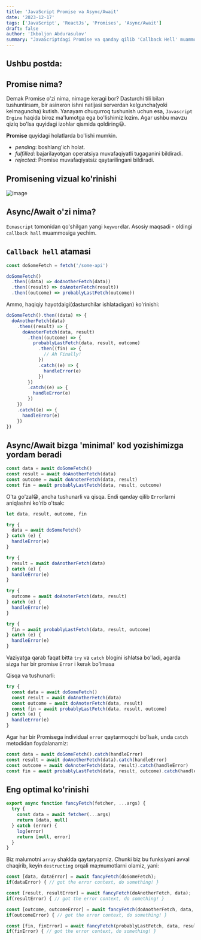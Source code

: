 ```yaml
---
title: 'JavaScript Promise va Async/Await'
date: '2023-12-17'
tags: ['JavaScript', 'ReactJs', 'Promises', 'Async/Await']
draft: false
author: 'Ikboljon Abdurasulov'
summary: "JavaScriptdagi Promise va qanday qilib 'Callback Hell' muammosidan qutilish"
---
```


## Ushbu postda:

<TOCInline toc={props.toc} exclude="Overview" toHeading={2} />

## Promise nima?

Demak Promise o'zi nima, nimage keragi bor? Dasturchi tili bilan tushuntirsam, bir asinxron ishni natijasi serverdan kelguncha(yoki kelmaguncha) kutish. Yanayam chuqurroq tushunish uchun esa, `Javascript Engine` haqida biroz ma'lumotga ega bo'lishimiz lozim. Agar ushbu mavzu qiziq bo'lsa quyidagi izohlar qismida qoldiring😃.

**Promise** quyidagi holatlarda bo'lishi mumkin.

- <em>pending</em>: boshlang'ich holat.
- <em>fulfilled</em>: bajarilayotgan operatsiya muvafaqiyatli tugaganini bildiradi.
- <em>rejected</em>: Promise muvafaqiyatsiz qaytarilingani bildiradi.

## Promisening vizual ko'rinishi

![image](/static/blog/promises.webp)

## Async/Await o'zi nima?

`Ecmascript` tomonidan qo'shilgan yangi `keyword`lar. Asosiy maqsadi - oldingi `callback hall` muammosiga yechim.

## `Callback hell` atamasi

```js
const doSomeFetch = fetch('/some-api')

doSomeFetch()
  .then((data) => doAnotherFetch(data))
  .then((result) => doAnoterFetch(result))
  .then((outcome) => probablyLastFetch(outcome))
```

Ammo, haqiqiy hayotdaigi(dasturchilar ishlatadigan) ko'rinishi:

```js
doSomeFetch().then((data) => {
  doAnotherFetch(data)
    .then((result) => {
      doAnoterFetch(data, result)
        .then((outcome) => {
          probablyLastFetch(data, result, outcome)
            .then((fin) => {
              // Ah Finally!
            })
            .catch((e) => {
              handleError(e)
            })
        })
        .catch((e) => {
          handleError(e)
        })
    })
    .catch((e) => {
      handleError(e)
    })
})
```

## Async/Await bizga 'minimal' kod yozishimizga yordam beradi

```js
const data = await doSomeFetch()
const result = await doAnotherFetch(data)
const outcome = await doAnoterFetch(data, result)
const fin = await probablyLastFetch(data, result, outcome)
```

O'ta go'zal😁, ancha tushunarli va qisqa. Endi qanday qilib `Error`larni aniqlashni ko'rib o'tsak:

```js
let data, result, outcome, fin

try {
  data = await doSomeFetch()
} catch (e) {
  handleError(e)
}

try {
  result = await doAnotherFetch(data)
} catch (e) {
  handleError(e)
}

try {
  outcome = await doAnoterFetch(data, result)
} catch (e) {
  handleError(e)
}

try {
  fin = await probablyLastFetch(data, result, outcome)
} catch (e) {
  handleError(e)
}
```

Vaziyatga qarab faqat bitta `try` va `catch` blogini ishlatsa bo'ladi, agarda sizga har bir promise `Error` i kerak bo'lmasa

Qisqa va tushunarli:

```js
try {
  const data = await doSomeFetch()
  const result = await doAnotherFetch(data)
  const outcome = await doAnoterFetch(data, result)
  const fin = await probablyLastFetch(data, result, outcome)
} catch (e) {
  handleError(e)
}
```

Agar har bir Promisega individual `error` qaytarmoqchi bo'lsak, unda `catch` metodidan foydalanamiz:

```js
const data = await doSomeFetch().catch(handleError)
const result = await doAnotherFetch(data).catch(handleError)
const outcome = await doAnoterFetch(data, result).catch(handleError)
const fin = await probablyLastFetch(data, result, outcome).catch(handleError)
```

## Eng optimal ko'rinishi

```js
export async function fancyFetch(fetcher, ...args) {
  try {
    const data = await fetcher(...args)
    return [data, null]
  } catch (error) {
    log(error)
    return [null, error]
  }
}
```

Biz malumotni `array` shaklda qaytaryapmiz. Chunki biz bu funksiyani avval chaqirib, keyin `destructing` orqali ma;mumotlarni olamiz, yani:

```js
const [data, dataError] = await fancyFetch(doSomeFetch);
if(dataError) { // got the error context, do something! }

const [result, resultError] = await fancyFetch(doAnotherFetch, data);
if(resultError) { // got the error context, do something! }

const [outcome, outcomeError] = await fancyFetch(doAnotherFetch, data, result);
if(outcomeError) { // got the error context, do something! }

const [fin, finError] = await fancyFetch(probablyLastFetch, data, result, outcome);
if(finError) { // got the error context, do something! }
```
